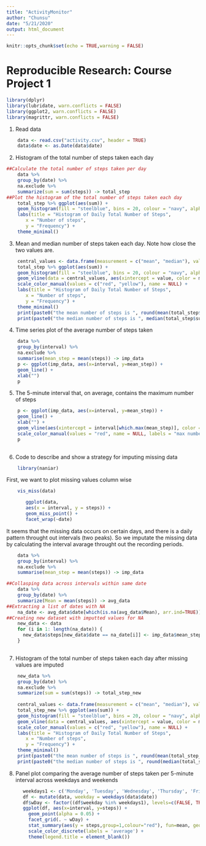 ```yaml
---
title: "ActivityMonitor"
author: "Chunsu"
date: "5/21/2020"
output: html_document
---
```


```r
knitr::opts_chunk$set(echo = TRUE,warning = FALSE)
```

# Reproducible Research: Course Project 1

```r
library(dplyr)
library(lubridate, warn.conflicts = FALSE)
library(ggplot2, warn.conflicts = FALSE)
library(magrittr, warn.conflicts = FALSE)
```


1. Read data
```r
    data <- read.csv("activity.csv", header = TRUE)
    data$date <- as.Date(data$date)
```

2. Histogram of the total number of steps taken each day

```r
##Calculate the total number of steps taken per day
    data %>% 
    group_by(date) %>%
    na.exclude %>%
    summarize(sum = sum(steps)) -> total_step
##Plot the histogram of the total number of steps taken each day
  	total_step %>% ggplot(aes(sum)) + 
    geom_histogram(fill = "steelblue", bins = 20, colour = "navy", alpha = 0.9) + 
    labs(title = "Histogram of Daily Total Number of Steps", 
       x = "Number of steps", 
       y = "Frequency") +
    theme_minimal()
```

3. Mean and median number of steps taken each day. Note how close the two values are.

```r

    central_values <- data.frame(measurement = c("mean", "median"), value = c(mean(total_step$sum), median(total_step$sum)))
    total_step %>% ggplot(aes(sum)) + 
    geom_histogram(fill = "steelblue", bins = 20, colour = "navy", alpha = 0.9) + 
    geom_vline(data = central_values, aes(xintercept = value, color = measurement), alpha =0.5) +
    scale_color_manual(values = c("red", "yellow"), name = NULL) +
    labs(title = "Histogram of Daily Total Number of Steps", 
       x = "Number of steps", 
       y = "Frequency") +
    theme_minimal()
    print(paste0("the mean number of steps is ", round(mean(total_step$sum),2)))
    print(paste0("the median number of steps is ", median(total_step$sum)))
```


4. Time series plot of the average number of steps taken
```r
    data %>% 
    group_by(interval) %>%
    na.exclude %>%
    summarise(mean_step = mean(steps)) -> imp_data 
    p <- ggplot(imp_data, aes(x=interval, y=mean_step)) +
    geom_line() + 
    xlab("")
    p
```

5. The 5-minute interval that, on average, contains the maximum number of steps
```r
  	p <- ggplot(imp_data, aes(x=interval, y=mean_step)) +
    geom_line() + 
    xlab("") +
    geom_vline(aes(xintercept = interval[which.max(mean_step)], color = "red")) +
    scale_color_manual(values = "red", name = NULL, labels = "max number of steps")
    p
    
```

6. Code to describe and show a strategy for imputing missing data
```r
    library(naniar)
```


First, we want to plot missing values column wise
```r
    vis_miss(data)
```

```r
       ggplot(data,
       aes(x = interval, y = steps)) +
       geom_miss_point() + 
       facet_wrap(~date)
```

It seems that the missing data occurs on certain days, and there is a daily pattern throught out intervals (two peaks). So we imputate the missing data by calculating the interval avarage throught out the recording periods.
```r
  	data %>% 
    group_by(interval) %>%
    na.exclude %>%
    summarise(mean_step = mean(steps)) -> imp_data 
```

```r
##Collasping data across intervals within same date
    data %>% 
    group_by(date) %>%
    summarize(Mean = mean(steps)) -> avg_data
##Extracting a list of dates with NA
    na_date <- avg_data$date[which(is.na(avg_data$Mean), arr.ind=TRUE)]
##Creating new dataset with imputted values for NA
    new_data <- data
    for (i in 1: length(na_date)) {
      new_data$steps[new_data$date == na_date[i]] <- imp_data$mean_step
    }
    
```

7. Histogram of the total number of steps taken each day after missing values are imputed

```r

    new_data %>% 
    group_by(date) %>%
    na.exclude %>%
    summarize(sum = sum(steps)) -> total_step_new
      
    central_values <- data.frame(measurement = c("mean", "median"), value = c(mean(total_step_new$sum), median(total_step_new$sum)))
    total_step_new %>% ggplot(aes(sum)) + 
    geom_histogram(fill = "steelblue", bins = 20, colour = "navy", alpha = 0.9) + 
    geom_vline(data = central_values, aes(xintercept = value, color = measurement), alpha =0.5) +
    scale_color_manual(values = c("red", "yellow"), name = NULL) +
    labs(title = "Histogram of Daily Total Number of Steps", 
       x = "Number of steps", 
       y = "Frequency") +
    theme_minimal()
    print(paste0("the mean number of steps is ", round(mean(total_step_new$sum),2)))
    print(paste0("the median number of steps is ", round(median(total_step_new$sum),2)))
```

8. Panel plot comparing the average number of steps taken per 5-minute interval across weekdays and weekends
```r
      weekdays1 <- c('Monday', 'Tuesday', 'Wednesday', 'Thursday', 'Friday')
      df <- mutate(data, weekday = weekdays(data$date))
      df$wDay <- factor((df$weekday %in% weekdays1), levels=c(FALSE, TRUE), labels=c('weekend', 'weekday') )
      ggplot(df, aes(x=interval, y=steps)) + 
        geom_point(alpha = 0.05) + 
        facet_grid(. ~ wDay) + 
        stat_summary(aes(y = steps,group=1,colour="red"), fun=mean, geom="line",group=1) +
        scale_color_discrete(labels = 'average') +
        theme(legend.title = element_blank())
```


